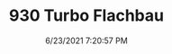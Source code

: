 ---
width: 2000
height: 1333
title: 930 Turbo Flachbau
description: 930 Turbo under the rising Texas moon.
date: 6/23/2021 7:20:57 PM
cameraMake: Sony
cameraModel: ILCE-7M3
lens: 50mm F1.4 DG HSM | Art 018
settingsfStop: f/2.2
settingsISO: ISO 125
settingsShutter: 1/200
settingsFocalLength: 50 mm
---